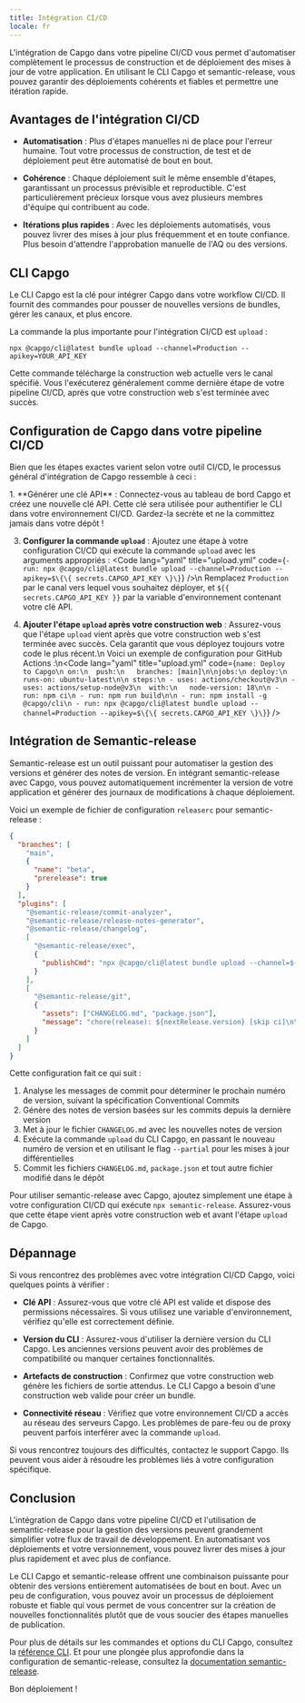 ```yaml
---
title: Intégration CI/CD
locale: fr
---
```



L'intégration de Capgo dans votre pipeline CI/CD vous permet d'automatiser complètement le processus de construction et de déploiement des mises à jour de votre application. En utilisant le CLI Capgo et semantic-release, vous pouvez garantir des déploiements cohérents et fiables et permettre une itération rapide.

## Avantages de l'intégration CI/CD

- **Automatisation** : Plus d'étapes manuelles ni de place pour l'erreur humaine. Tout votre processus de construction, de test et de déploiement peut être automatisé de bout en bout.

- **Cohérence** : Chaque déploiement suit le même ensemble d'étapes, garantissant un processus prévisible et reproductible. C'est particulièrement précieux lorsque vous avez plusieurs membres d'équipe qui contribuent au code.

- **Itérations plus rapides** : Avec les déploiements automatisés, vous pouvez livrer des mises à jour plus fréquemment et en toute confiance. Plus besoin d'attendre l'approbation manuelle de l'AQ ou des versions.

## CLI Capgo

Le CLI Capgo est la clé pour intégrer Capgo dans votre workflow CI/CD. Il fournit des commandes pour pousser de nouvelles versions de bundles, gérer les canaux, et plus encore.

La commande la plus importante pour l'intégration CI/CD est `upload` :

```shell
npx @capgo/cli@latest bundle upload --channel=Production --apikey=YOUR_API_KEY
```

Cette commande télécharge la construction web actuelle vers le canal spécifié. Vous l'exécuterez généralement comme dernière étape de votre pipeline CI/CD, après que votre construction web s'est terminée avec succès.

## Configuration de Capgo dans votre pipeline CI/CD

Bien que les étapes exactes varient selon votre outil CI/CD, le processus général d'intégration de Capgo ressemble à ceci :

<Steps>
1. **Générer une clé API** : Connectez-vous au tableau de bord Capgo et créez une nouvelle clé API. Cette clé sera utilisée pour authentifier le CLI dans votre environnement CI/CD. Gardez-la secrète et ne la committez jamais dans votre dépôt !

3. **Configurer la commande `upload`** : Ajoutez une étape à votre configuration CI/CD qui exécute la commande `upload` avec les arguments appropriés : <Code lang="yaml" title="upload.yml" code={`- run: npx @capgo/cli@latest bundle upload --channel=Production --apikey=$\{\{ secrets.CAPGO_API_KEY \}\}`} />\n Remplacez `Production` par le canal vers lequel vous souhaitez déployer, et `${{ secrets.CAPGO_API_KEY }}` par la variable d'environnement contenant votre clé API.

4. **Ajouter l'étape `upload` après votre construction web** : Assurez-vous que l'étape `upload` vient après que votre construction web s'est terminée avec succès. Cela garantit que vous déployez toujours votre code le plus récent.\n  Voici un exemple de configuration pour GitHub Actions :\n<Code lang="yaml" title="upload.yml" code={`name: Deploy to Capgo\n on:\n  push:\n   branches: [main]\n\njobs:\n deploy:\n runs-on: ubuntu-latest\n\n steps:\n - uses: actions/checkout@v3\n - uses: actions/setup-node@v3\n  with:\n   node-version: 18\n\n - run: npm ci\n - run: npm run build\n\n - run: npm install -g @capgo/cli\n - run: npx @capgo/cli@latest bundle upload --channel=Production --apikey=$\{\{ secrets.CAPGO_API_KEY \}\}`} />

</Steps>

## Intégration de Semantic-release

Semantic-release est un outil puissant pour automatiser la gestion des versions et générer des notes de version. En intégrant semantic-release avec Capgo, vous pouvez automatiquement incrémenter la version de votre application et générer des journaux de modifications à chaque déploiement.

Voici un exemple de fichier de configuration `releaserc` pour semantic-release :

```json
{
  "branches": [
    "main",
    {
      "name": "beta",
      "prerelease": true
    }
  ],
  "plugins": [
    "@semantic-release/commit-analyzer",
    "@semantic-release/release-notes-generator",
    "@semantic-release/changelog",
    [
      "@semantic-release/exec",
      {
        "publishCmd": "npx @capgo/cli@latest bundle upload --channel=${nextRelease.channel} --apikey=YOUR_API_KEY --partial"
      }
    ],
    [
      "@semantic-release/git",
      {
        "assets": ["CHANGELOG.md", "package.json"],
        "message": "chore(release): ${nextRelease.version} [skip ci]\n\n${nextRelease.notes}"
      }
    ]
  ]
}
```

Cette configuration fait ce qui suit :

1. Analyse les messages de commit pour déterminer le prochain numéro de version, suivant la spécification Conventional Commits
2. Génère des notes de version basées sur les commits depuis la dernière version
3. Met à jour le fichier `CHANGELOG.md` avec les nouvelles notes de version
4. Exécute la commande `upload` du CLI Capgo, en passant le nouveau numéro de version et en utilisant le flag `--partial` pour les mises à jour différentielles
5. Commit les fichiers `CHANGELOG.md`, `package.json` et tout autre fichier modifié dans le dépôt

Pour utiliser semantic-release avec Capgo, ajoutez simplement une étape à votre configuration CI/CD qui exécute `npx semantic-release`. Assurez-vous que cette étape vient après votre construction web et avant l'étape `upload` de Capgo.

## Dépannage

Si vous rencontrez des problèmes avec votre intégration CI/CD Capgo, voici quelques points à vérifier :

- **Clé API** : Assurez-vous que votre clé API est valide et dispose des permissions nécessaires. Si vous utilisez une variable d'environnement, vérifiez qu'elle est correctement définie.

- **Version du CLI** : Assurez-vous d'utiliser la dernière version du CLI Capgo. Les anciennes versions peuvent avoir des problèmes de compatibilité ou manquer certaines fonctionnalités.

- **Artefacts de construction** : Confirmez que votre construction web génère les fichiers de sortie attendus. Le CLI Capgo a besoin d'une construction web valide pour créer un bundle.

- **Connectivité réseau** : Vérifiez que votre environnement CI/CD a accès au réseau des serveurs Capgo. Les problèmes de pare-feu ou de proxy peuvent parfois interférer avec la commande `upload`.

Si vous rencontrez toujours des difficultés, contactez le support Capgo. Ils peuvent vous aider à résoudre les problèmes liés à votre configuration spécifique.

## Conclusion

L'intégration de Capgo dans votre pipeline CI/CD et l'utilisation de semantic-release pour la gestion des versions peuvent grandement simplifier votre flux de travail de développement. En automatisant vos déploiements et votre versionnement, vous pouvez livrer des mises à jour plus rapidement et avec plus de confiance.

Le CLI Capgo et semantic-release offrent une combinaison puissante pour obtenir des versions entièrement automatisées de bout en bout. Avec un peu de configuration, vous pouvez avoir un processus de déploiement robuste et fiable qui vous permet de vous concentrer sur la création de nouvelles fonctionnalités plutôt que de vous soucier des étapes manuelles de publication.

Pour plus de détails sur les commandes et options du CLI Capgo, consultez la [référence CLI](/docs/cli/overview). Et pour une plongée plus approfondie dans la configuration de semantic-release, consultez la [documentation semantic-release](https://github.com/semantic-release/semantic-release).

Bon déploiement !
